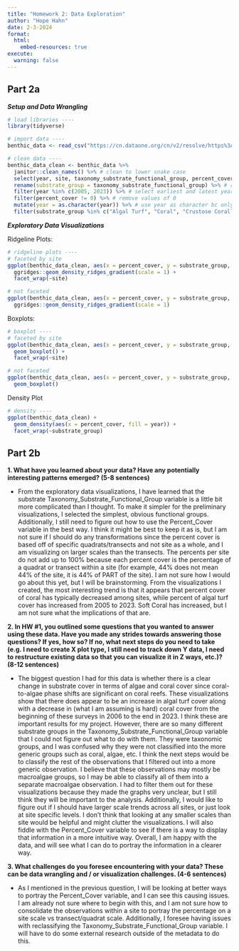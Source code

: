 ```yaml
---
title: "Homework 2: Data Exploration"
author: "Hope Hahn"
date: 2-3-2024
format:
  html:
    embed-resources: true
execute: 
  warning: false
---
```


## Part 2a

***Setup and Data Wrangling***
```r
# load libraries ----
library(tidyverse)

# import data ----
benthic_data <- read_csv("https://cn.dataone.org/cn/v2/resolve/https%3A%2F%2Fpasta.lternet.edu%2Fpackage%2Fdata%2Feml%2Fknb-lter-mcr%2F8%2F36%2F54d54c25616a48b9ec684118df9d6fca")

# clean data ----
benthic_data_clean <- benthic_data %>% 
  janitor::clean_names() %>% # clean to lower snake case
  select(year, site, taxonomy_substrate_functional_group, percent_cover) %>% # select only relevant columns
  rename(substrate_group = taxonomy_substrate_functional_group) %>% # rename column for future ease of use
  filter(year %in% c(2005, 2023)) %>% # select earliest and latest year
  filter(percent_cover != 0) %>% # remove values of 0
  mutate(year = as.character(year)) %>% # use year as character bc only using two years
  filter(substrate_group %in% c("Algal Turf", "Coral", "Crustose Corallines", "Sand", "Soft Coral")) # only select the obvious substrate groups
```

***Exploratory Data Visualizations***

Ridgeline Plots:
```r
# ridgeline plots ----
# faceted by site
ggplot(benthic_data_clean, aes(x = percent_cover, y = substrate_group, fill = year)) +
  ggridges::geom_density_ridges_gradient(scale = 1) +
  facet_wrap(~site)

# not faceted
ggplot(benthic_data_clean, aes(x = percent_cover, y = substrate_group, fill = year)) +
  ggridges::geom_density_ridges_gradient(scale = 1) 

```

Boxplots:
```r
# boxplot ----
# faceted by site
ggplot(benthic_data_clean, aes(x = percent_cover, y = substrate_group, fill = year)) +
  geom_boxplot() +
  facet_wrap(~site)

# not faceted
ggplot(benthic_data_clean, aes(x = percent_cover, y = substrate_group, fill = year)) +
  geom_boxplot() 
```

Density Plot
```r
# density ----
ggplot(benthic_data_clean) +
  geom_density(aes(x = percent_cover, fill = year)) +
  facet_wrap(~substrate_group)
```

## Part 2b

**1. What have you learned about your data? Have any potentially interesting patterns emerged? (5-8 sentences)**

- From the exploratory data visualizations, I have learned that the substrate Taxonomy_Substrate_Functional_Group variable is a little bit more complicated than I thought. To make it simpler for the preliminary visualizations, I selected the simplest, obvious functional groups. Additionally, I still need to figure out how to use the Percent_Cover variable in the best way. I think it might be best to keep it as is, but I am not sure if I should do any transformations since the percent cover is based off of specific quadrats/transects and not site as a whole, and I am visualizing on larger scales than the transects. The percents per site do not add up to 100% because each percent cover is the percentage of a quadrat or transect within a site (for example, 44% does not mean 44% of the site, it is 44% of PART of the site). I am not sure how I would go about this yet, but I will be brainstorming. From the visualizations I created, the most interesting trend is that it appears that percent cover of coral has typically decreased among sites, while percent of algal turf cover has increased from 2005 to 2023. Soft Coral has increased, but I am not sure what the implications of that are.

**2. In HW #1, you outlined some questions that you wanted to answer using these data. Have you made any strides towards answering those questions? If yes, how so? If no, what next steps do you need to take (e.g. I need to create X plot type, I still need to track down Y data, I need to restructure existing data so that you can visualize it in Z ways, etc.)? (8-12 sentences)**

- The biggest question I had for this data is whether there is a clear change in substrate cover in terms of algae and coral cover since coral-to-algae phase shifts are significant on coral reefs. These visualizations show that there does appear to be an increase in algal turf cover along with a decrease in (what I am assuming is hard) coral cover from the beginning of these surveys in 2006 to the end in 2023. I think these are important results for my project. However, there are so many different substrate groups in the Taxonomy_Substrate_Functional_Group variable that I could not figure out what to do with them. They were taxonomic groups, and I was confused why they were not classified into the more generic groups such as coral, algae, etc. I think the next steps would be to classify the rest of the observations that I filtered out into a more generic observation. I believe that these observations may mostly be macroalgae groups, so I may be able to classify all of them into a separate macroalgae observation. I had to filter them out for these visualizations because they made the graphs very unclear, but I still think they will be important to the analysis. Additionally, I would like to figure out if I should have larger scale trends across all sites, or just look at site specific levels. I don't think that looking at any smaller scales than site would be helpful and might clutter the visualizations. I will also fiddle with the Percent_Cover variable to see if there is a way to display that information in a more intuitive way. Overall, I am happy with the data, and will see what I can do to portray the information in a clearer way. 

**3. What challenges do you foresee encountering with your data? These can be data wrangling and / or visualization challenges. (4-6 sentences)**

- As I mentioned in the previous question, I will be looking at better ways to portray the Percent_Cover variable, and I can see this causing issues. I am already not sure where to begin with this, and I am not sure how to consolidate the observations within a site to portray the percentage on a site scale vs transect/quadrat scale. Additionally, I foresee having issues with reclassifying the Taxonomy_Substrate_Functional_Group variable. I will have to do some external research outside of the metadata to do this. 
